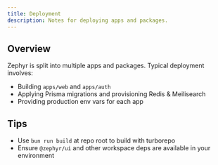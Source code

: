 ```yaml
---
title: Deployment
description: Notes for deploying apps and packages.
---
```


## Overview

Zephyr is split into multiple apps and packages. Typical deployment involves:

- Building `apps/web` and `apps/auth`
- Applying Prisma migrations and provisioning Redis & Meilisearch
- Providing production env vars for each app

## Tips

- Use `bun run build` at repo root to build with turborepo
- Ensure `@zephyr/ui` and other workspace deps are available in your environment


